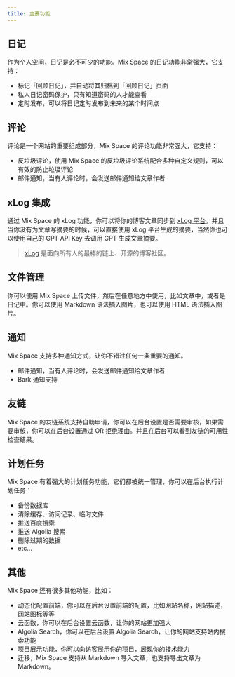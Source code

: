 ```yaml
---
title: 主要功能
---
```


## 日记

作为个人空间，日记是必不可少的功能。Mix Space 的日记功能非常强大，它支持：

- 标记「回顾日记」，并自动将其归档到「回顾日记」页面
- 私人日记密码保护，只有知道密码的人才能查看
- 定时发布，可以将日记定时发布到未来的某个时间点

## 评论

评论是一个网站的重要组成部分，Mix Space 的评论功能非常强大，它支持：

- 反垃圾评论，使用 Mix Space 的反垃圾评论系统配合多种自定义规则，可以有效的防止垃圾评论
- 邮件通知，当有人评论时，会发送邮件通知给文章作者

## xLog 集成

通过 Mix Space 的 xLog 功能，你可以将你的博客文章同步到 [xLog 平台](https://xlog.app)。并且当你没有为文章写摘要的时候，可以直接使用 xLog 平台生成的摘要，当然你也可以使用自己的 GPT API Key 去调用 GPT 生成文章摘要。

> [xLog](https://xlog.app/about) 是面向所有人的最棒的链上、开源的博客社区。

## 文件管理

你可以使用 Mix Space 上传文件，然后在任意地方中使用，比如文章中，或者是日记中。你可以使用 Markdown 语法插入图片，也可以使用 HTML 语法插入图片。

## 通知

Mix Space 支持多种通知方式，让你不错过任何一条重要的通知。

- 邮件通知，当有人评论时，会发送邮件通知给文章作者
- Bark 通知支持

## 友链

Mix Space 的友链系统支持自助申请，你可以在后台设置是否需要审核，如果需要审核，你可以在后台设置通过 OR 拒绝理由。并且在后台可以看到友链的可用性检查结果。

## 计划任务

Mix Space 有着强大的计划任务功能，它们都被统一管理，你可以在后台执行计划任务：

- 备份数据库
- 清除缓存、访问记录、临时文件
- 推送百度搜索
- 推送 Algolia 搜索
- 删除过期的数据
- etc...

## 其他

Mix Space 还有很多其他功能，比如：

- 动态化配置前端，你可以在后台设置前端的配置，比如网站名称，网站描述，网站图标等等
- 云函数，你可以在后台设置云函数，让你的网站更加强大
- Algolia Search，你可以在后台设置 Algolia Search，让你的网站支持站内搜索功能
- 项目展示功能，你可以向访客展示你的项目，展现你的技术能力
- 迁移，Mix Space 支持从 Markdown 导入文章，也支持导出文章为 Markdown。